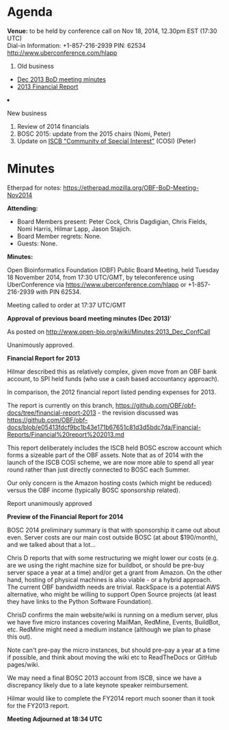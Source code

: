 = Agenda =

'''Venue:''' to be held by conference call on Nov 18, 2014, 12.30pm EST (17:30 UTC) <br/>
Dial-in Information: +1-857-216-2939 PIN: 62534 http://www.uberconference.com/hlapp

<ol>
<li> Old business </li>
 <ul>
  <li> [[Minutes:2013_Dec_ConfCall| Dec 2013 BoD meeting minutes]]</li>
  <li> [https://github.com/OBF/obf-docs/blob/e05413fdcf9bc1b43e171b67651c81d3d5bdc7da/Financial-Reports/Financial%20report%202013.md 2013 Financial Report] </li>
 </ul>  
<li>New business</li>
<ol style="list-style-type:lower-roman">
  <li> Review of 2014 financials</li>
  <li> BOSC 2015: update from the 2015 chairs (Nomi, Peter)</li>
  <li> Update on [http://www.iscb.org/iscb-affiliates-cosis ISCB "Community of Special Interest"] (COSI)  (Peter) </li>
</ol>
</ol>

= Minutes =

Etherpad for notes: https://etherpad.mozilla.org/OBF-BoD-Meeting-Nov2014

'''Attending:'''
* Board Members present: Peter Cock, Chris Dagdigian, Chris Fields, Nomi Harris, Hilmar Lapp, Jason Stajich.
* Board Member regrets: None.
* Guests: None.

'''Minutes:'''

Open Bioinformatics Foundation (OBF) Public Board Meeting, held Tuesday 18 November 2014, from 17:30 UTC/GMT, by teleconference using UberConference via https://www.uberconference.com/hlapp or +1-857-216-2939 with PIN 62534.


Meeting called to order at 17:37 UTC/GMT

'''Approval of previous board meeting minutes (Dec 2013)''''

As posted on http://www.open-bio.org/wiki/Minutes:2013_Dec_ConfCall

Unanimously approved.

'''Financial Report for 2013'''

Hilmar described this as relatively complex, given move from an OBF bank account, to SPI held funds (who use a cash based accountancy approach).

In comparison, the 2012 financial report listed pending expenses for 2013.

The report is currently on this branch, https://github.com/OBF/obf-docs/tree/financial-report-2013 - the revision discussed was https://github.com/OBF/obf-docs/blob/e05413fdcf9bc1b43e171b67651c81d3d5bdc7da/Financial-Reports/Financial%20report%202013.md

This report deliberately includes the ISCB held BOSC escrow account which forms a sizeable part of the OBF assets. Note that as of 2014 with the launch of the ISCB COSI scheme, we are now more able to spend all year round rather than just directly connected to BOSC each Summer.

Our only concern is the Amazon hosting costs (which might be reduced) versus the OBF income (typically BOSC sponsorship related).

Report unanimously approved

'''Preview of the Financial Report for 2014'''

BOSC 2014 preliminary summary is that with sponsorship it came out about even. Server costs are our main cost outside BOSC (at about $190/month), and we talked about that a lot...

Chris D reports that with some restructuring we might lower our costs (e.g. are we using the right machine size for buildbot, or should be pre-buy server space a year at a time) and/or get a grant from Amazon. On the other hand, hosting of physical machines is also viable - or a hybrid approach. The current OBF bandwidth needs are trivial. RackSpace is a potential AWS alternative, who might be willing to support Open Source projects (at least they have links to the Python Software Foundation).

ChrisD confirms the main website/wiki is running on a medium server, plus we have five micro instances covering MailMan, RedMine, Events, BuildBot, etc. RedMine might need a medium instance (although we plan to phase this out).

Note can't pre-pay the micro instances, but should pre-pay a year at a time if possible, and think about moving the wiki etc to ReadTheDocs or GitHub pages/wiki.

We may need a final BOSC 2013 account from ISCB, since we have a discrepancy likely due to a late keynote speaker reimbursement.

Hilmar would like to complete the FY2014 report much sooner than it took for the FY2013 report.

'''Meeting Adjourned at 18:34 UTC'''